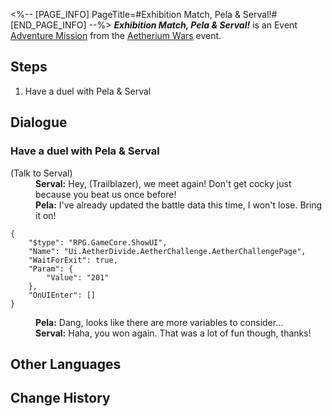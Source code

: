 <%-- [PAGE_INFO]
PageTitle=#Exhibition Match, Pela & Serval!#
[END_PAGE_INFO] --%>
{{Stub|Dialogue.}}
{{Mission Infobox
|id            = 8014141
|title         = 
|image         = <!--Mission Exhibition Match, Pela & Serval!.png-->
|type          = Adventure
|event_name    = Aetherium Wars
|chapter       = 
|requirements  = {{subst:void|<!--Unknown: {"Type":"Manual"}-->}}
|summary       = <!--official mission summary from Fate's Atlas-->
|characters    = Pela; Serval; Trailblazer
|startLocation = [[Jarilo-VI]] - [[Old Weapon Testing Ground]]
|world         = Jarilo-VI
|area          = Old Weapon Testing Ground
|prev          = 
|next          = 
|rewards       = 
}}
'''''Exhibition Match, Pela & Serval!''''' is an Event [[Adventure Mission]] from the [[Aetherium Wars]] event.

==Steps==
# Have a duel with Pela & Serval

<!--
==Gameplay Notes==

--><!--
==Trial Character==

-->
==Dialogue==
{{Stub Dialogue}}
===Have a duel with Pela & Serval{{subst:void|<!--801414101-->}}===
{{Mission Description|type=adventure|location=Old Weapon Testing Ground|The core gameplay loop behind Aetherium Wars is "dueling." Challenge different players and show your true strength!}}
{{Dialogue Start}}

;(Talk to Serval)
:'''Serval:''' Hey, (Trailblazer), we meet again! Don't get cocky just because you beat us once before!
:'''Pela:''' I've already updated the battle data this time, I won't lose. Bring it on!
<pre>{
	"$type": "RPG.GameCore.ShowUI",
	"Name": "Ui.AetherDivide.AetherChallenge.AetherChallengePage",
	"WaitForExit": true,
	"Param": {
		"Value": "201"
	},
	"OnUIEnter": []
}</pre>
:'''Pela:''' Dang, looks like there are more variables to consider...
:'''Serval:''' Haha, you won again. That was a lot of fun though, thanks!
{{Dialogue End}}

==Other Languages==
{{Other Languages
|en   = Exhibition Match, Pela & Serval!
|zhs  = 表演赛！佩拉&希露瓦
|zht  = 表演賽！佩拉&希露瓦
|ja   = エキシビションマッチ！ペラ&セーバル
|ko   = 시범 경기! 페라&서벌
|es   = Encuentro de exhibición: Pela y Serval
|fr   = Rencontre amicale&nbsp;: Pela & Serval&nbsp;!
|ru   = Показательный матч! Пела и Сервал!
|th   = แมตช์กระชับมิตร! Pela & Serval
|vi   = Giải Biểu Diễn! Pela & Serval
|de   = Schaukampf, Pela und Serval!
|id   = Pertandingan Ekshibisi, Pela & Serval!
|pt   = Batalha de Exibição, Pela e Serval!
}}

==Change History==
{{Change History|1.4}}
